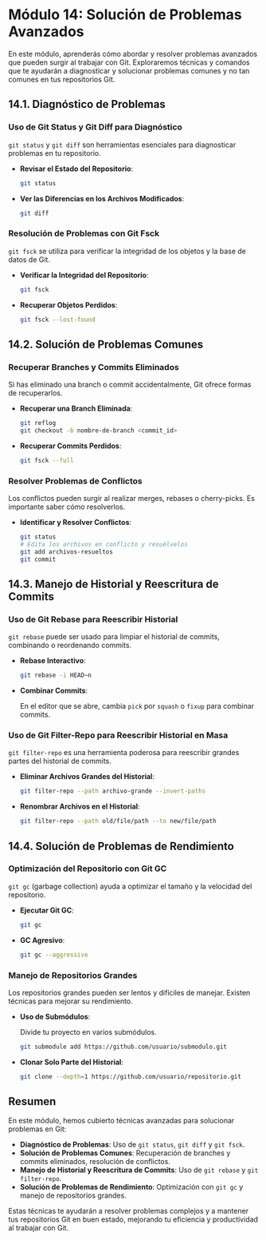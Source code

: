 # Módulo 14: Solución de Problemas Avanzados

En este módulo, aprenderás cómo abordar y resolver problemas avanzados que pueden surgir al trabajar con Git. Exploraremos técnicas y comandos que te ayudarán a diagnosticar y solucionar problemas comunes y no tan comunes en tus repositorios Git.

## 14.1. Diagnóstico de Problemas

### Uso de Git Status y Git Diff para Diagnóstico

`git status` y `git diff` son herramientas esenciales para diagnosticar problemas en tu repositorio.

- **Revisar el Estado del Repositorio**:

  ```bash
  git status
  ```

- **Ver las Diferencias en los Archivos Modificados**:

  ```bash
  git diff
  ```

### Resolución de Problemas con Git Fsck

`git fsck` se utiliza para verificar la integridad de los objetos y la base de datos de Git.

- **Verificar la Integridad del Repositorio**:

  ```bash
  git fsck
  ```

- **Recuperar Objetos Perdidos**:

  ```bash
  git fsck --lost-found
  ```

## 14.2. Solución de Problemas Comunes

### Recuperar Branches y Commits Eliminados

Si has eliminado una branch o commit accidentalmente, Git ofrece formas de recuperarlos.

- **Recuperar una Branch Eliminada**:

  ```bash
  git reflog
  git checkout -b nombre-de-branch <commit_id>
  ```

- **Recuperar Commits Perdidos**:

  ```bash
  git fsck --full
  ```

### Resolver Problemas de Conflictos

Los conflictos pueden surgir al realizar merges, rebases o cherry-picks. Es importante saber cómo resolverlos.

- **Identificar y Resolver Conflictos**:

  ```bash
  git status
  # Edita los archivos en conflicto y resuélvelos
  git add archivos-resueltos
  git commit
  ```

## 14.3. Manejo de Historial y Reescritura de Commits

### Uso de Git Rebase para Reescribir Historial

`git rebase` puede ser usado para limpiar el historial de commits, combinando o reordenando commits.

- **Rebase Interactivo**:

  ```bash
  git rebase -i HEAD~n
  ```

- **Combinar Commits**:

  En el editor que se abre, cambia `pick` por `squash` o `fixup` para combinar commits.

### Uso de Git Filter-Repo para Reescribir Historial en Masa

`git filter-repo` es una herramienta poderosa para reescribir grandes partes del historial de commits.

- **Eliminar Archivos Grandes del Historial**:

  ```bash
  git filter-repo --path archivo-grande --invert-paths
  ```

- **Renombrar Archivos en el Historial**:

  ```bash
  git filter-repo --path old/file/path --to new/file/path
  ```

## 14.4. Solución de Problemas de Rendimiento

### Optimización del Repositorio con Git GC

`git gc` (garbage collection) ayuda a optimizar el tamaño y la velocidad del repositorio.

- **Ejecutar Git GC**:

  ```bash
  git gc
  ```

- **GC Agresivo**:

  ```bash
  git gc --aggressive
  ```

### Manejo de Repositorios Grandes

Los repositorios grandes pueden ser lentos y difíciles de manejar. Existen técnicas para mejorar su rendimiento.

- **Uso de Submódulos**:

  Divide tu proyecto en varios submódulos.

  ```bash
  git submodule add https://github.com/usuario/submodulo.git
  ```

- **Clonar Solo Parte del Historial**:

  ```bash
  git clone --depth=1 https://github.com/usuario/repositorio.git
  ```

## Resumen

En este módulo, hemos cubierto técnicas avanzadas para solucionar problemas en Git:

- **Diagnóstico de Problemas**: Uso de `git status`, `git diff` y `git fsck`.
- **Solución de Problemas Comunes**: Recuperación de branches y commits eliminados, resolución de conflictos.
- **Manejo de Historial y Reescritura de Commits**: Uso de `git rebase` y `git filter-repo`.
- **Solución de Problemas de Rendimiento**: Optimización con `git gc` y manejo de repositorios grandes.

Estas técnicas te ayudarán a resolver problemas complejos y a mantener tus repositorios Git en buen estado, mejorando tu eficiencia y productividad al trabajar con Git.